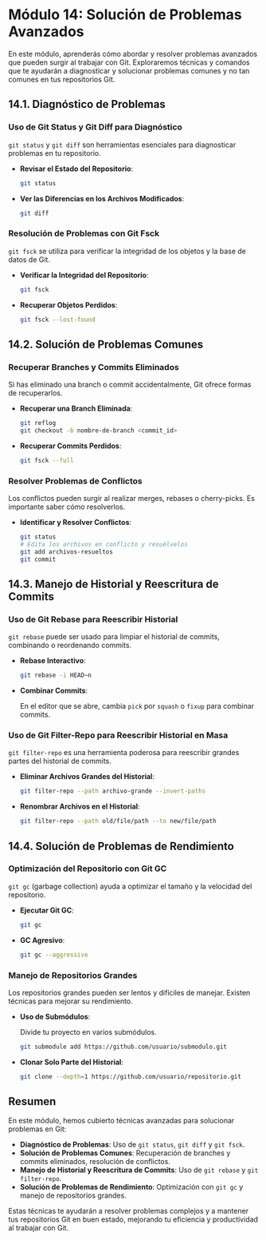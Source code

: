 # Módulo 14: Solución de Problemas Avanzados

En este módulo, aprenderás cómo abordar y resolver problemas avanzados que pueden surgir al trabajar con Git. Exploraremos técnicas y comandos que te ayudarán a diagnosticar y solucionar problemas comunes y no tan comunes en tus repositorios Git.

## 14.1. Diagnóstico de Problemas

### Uso de Git Status y Git Diff para Diagnóstico

`git status` y `git diff` son herramientas esenciales para diagnosticar problemas en tu repositorio.

- **Revisar el Estado del Repositorio**:

  ```bash
  git status
  ```

- **Ver las Diferencias en los Archivos Modificados**:

  ```bash
  git diff
  ```

### Resolución de Problemas con Git Fsck

`git fsck` se utiliza para verificar la integridad de los objetos y la base de datos de Git.

- **Verificar la Integridad del Repositorio**:

  ```bash
  git fsck
  ```

- **Recuperar Objetos Perdidos**:

  ```bash
  git fsck --lost-found
  ```

## 14.2. Solución de Problemas Comunes

### Recuperar Branches y Commits Eliminados

Si has eliminado una branch o commit accidentalmente, Git ofrece formas de recuperarlos.

- **Recuperar una Branch Eliminada**:

  ```bash
  git reflog
  git checkout -b nombre-de-branch <commit_id>
  ```

- **Recuperar Commits Perdidos**:

  ```bash
  git fsck --full
  ```

### Resolver Problemas de Conflictos

Los conflictos pueden surgir al realizar merges, rebases o cherry-picks. Es importante saber cómo resolverlos.

- **Identificar y Resolver Conflictos**:

  ```bash
  git status
  # Edita los archivos en conflicto y resuélvelos
  git add archivos-resueltos
  git commit
  ```

## 14.3. Manejo de Historial y Reescritura de Commits

### Uso de Git Rebase para Reescribir Historial

`git rebase` puede ser usado para limpiar el historial de commits, combinando o reordenando commits.

- **Rebase Interactivo**:

  ```bash
  git rebase -i HEAD~n
  ```

- **Combinar Commits**:

  En el editor que se abre, cambia `pick` por `squash` o `fixup` para combinar commits.

### Uso de Git Filter-Repo para Reescribir Historial en Masa

`git filter-repo` es una herramienta poderosa para reescribir grandes partes del historial de commits.

- **Eliminar Archivos Grandes del Historial**:

  ```bash
  git filter-repo --path archivo-grande --invert-paths
  ```

- **Renombrar Archivos en el Historial**:

  ```bash
  git filter-repo --path old/file/path --to new/file/path
  ```

## 14.4. Solución de Problemas de Rendimiento

### Optimización del Repositorio con Git GC

`git gc` (garbage collection) ayuda a optimizar el tamaño y la velocidad del repositorio.

- **Ejecutar Git GC**:

  ```bash
  git gc
  ```

- **GC Agresivo**:

  ```bash
  git gc --aggressive
  ```

### Manejo de Repositorios Grandes

Los repositorios grandes pueden ser lentos y difíciles de manejar. Existen técnicas para mejorar su rendimiento.

- **Uso de Submódulos**:

  Divide tu proyecto en varios submódulos.

  ```bash
  git submodule add https://github.com/usuario/submodulo.git
  ```

- **Clonar Solo Parte del Historial**:

  ```bash
  git clone --depth=1 https://github.com/usuario/repositorio.git
  ```

## Resumen

En este módulo, hemos cubierto técnicas avanzadas para solucionar problemas en Git:

- **Diagnóstico de Problemas**: Uso de `git status`, `git diff` y `git fsck`.
- **Solución de Problemas Comunes**: Recuperación de branches y commits eliminados, resolución de conflictos.
- **Manejo de Historial y Reescritura de Commits**: Uso de `git rebase` y `git filter-repo`.
- **Solución de Problemas de Rendimiento**: Optimización con `git gc` y manejo de repositorios grandes.

Estas técnicas te ayudarán a resolver problemas complejos y a mantener tus repositorios Git en buen estado, mejorando tu eficiencia y productividad al trabajar con Git.